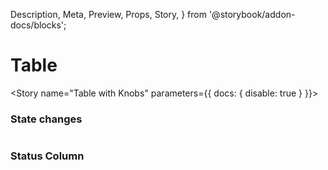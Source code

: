   Description,
  Meta,
  Preview,
  Props,
  Story,
} from '@storybook/addon-docs/blocks';


<Meta component={Table} title="Components/Atoms/Table" />

# Table
<Description of={Table} />
<Props of={Table} />

<Story name="Table with Knobs" parameters={{ docs: { disable: true } }}>
  <Table 
  handleChange={action('onClick event triggered')}
  headers={array('headers', [])}
  label={text('label', 'This is the label')}
  name={text('name', 'name')}
  rows={array('rows', [])}
  status={text('status', '')}
  statusColumn={boolean('status', false)}
  />
</Story>

### State changes
<Preview>
  <Story name="Table Row State Changes">
    <Table 
    label="This is a label"
    name="name"
    headings={[
    'First Name',
    'Last Name',
    'Company',
    'Job Title',
    'Age',
  ]}
    rows={[
    {
      data: ['Jenny', 'Schutzman', 'Tallo', 'Software Engineer', '36'],
      status: '',
    },
    {
      data: ['David', 'Morrow', 'Gildan', 'Supply Chain Manager', '43'],
      status: '',
    },
    {
      data: [
        'Gina',
        'Nicholas',
        'Proctor and Gamble',
        'Evaluation Data Manager',
        '34',
      ],
      status: '',
    },
  ]}
    />
  </Story>
</Preview>

### Status Column 
<Preview>
  <Story name="Status Column">
    <Table
      label="This is a label"
      name="name"
      status 
      headings={[
    'First Name',
    'Last Name',
    'Company',
    'Job Title',
    'Age',
  ]}
    rows={[
    {
      data: ['Jenny', 'Schutzman', 'Tallo', 'Software Engineer', '36'],
      status: 'complete',
    },
    {
      data: ['David', 'Morrow', 'Gildan', 'Supply Chain Manager', '43'],
      status: 'in progress',
    },
    {
      data: [
        'Gina',
        'Nicholas',
        'Proctor and Gamble',
        'Evaluation Data Manager',
        '34',
      ],
      status: 'submitted',
    },
  ]}
    />
    </Story>
  </Preview>
